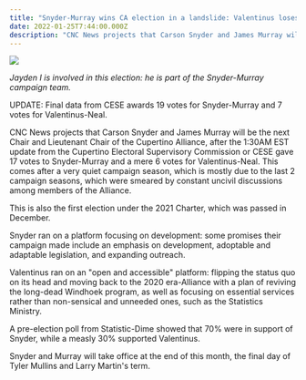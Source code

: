 ```yaml
---
title: "Snyder-Murray wins CA election in a landslide: Valentinus loses for a second time"
date: 2022-01-25T7:44:00.000Z
description: "CNC News projects that Carson Snyder and James Murray will be the next Chair and Lieutenant Chair of the Cupertino Alliance, after the 1:30AM EST update from the Cupertino Electoral Supervisory Commission..."
---
```


![](/images/ca-election-jan-2022.png)

_Jayden I is involved in this election: he is part of the Snyder-Murray campaign team._

UPDATE: Final data from CESE awards 19 votes for Snyder-Murray and 7 votes for Valentinus-Neal.

CNC News projects that Carson Snyder and James Murray will be the next Chair and Lieutenant Chair of the Cupertino Alliance, after the 1:30AM EST update from the Cupertino Electoral Supervisory Commission or CESE gave 17 votes to Snyder-Murray and a mere 6 votes for Valentinus-Neal.
This comes after a very quiet campaign season, which is mostly due to the last 2 campaign seasons, which were smeared by constant uncivil discussions among members of the Alliance.

This is also the first election under the 2021 Charter, which was passed in December.

Snyder ran on a platform focusing on development: some promises their campaign made include an emphasis on development, adoptable and adaptable legislation, and expanding outreach.

Valentinus ran on an "open and accessible" platform: flipping the status quo on its head and moving back to the 2020 era-Alliance with a plan of reviving the long-dead Windhoek program, as well as focusing on essential services rather than non-sensical and unneeded ones, such as the Statistics Ministry.

A pre-election poll from Statistic-Dime showed that 70% were in support of Snyder, while a measly 30% supported Valentinus.

Snyder and Murray will take office at the end of this month, the final day of Tyler Mullins and Larry Martin's term.
